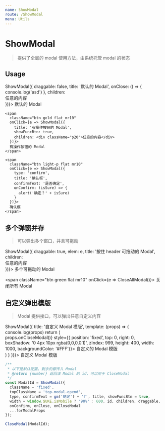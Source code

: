 ```yaml
---
name: ShowModal
route: /ShowModal
menu: Utils
---
```



# ShowModal

> 提供了全局的 modal 使用方法，由系统托管 modal 的状态

## Usage

<Playground>
  <div>
    <span
      className="btn theme flat mr10"
      onClick={e => ShowModal({
        draggable: false,
        title: '默认的 Modal',
        onClose: () => {
          console.log('asd')
        },
        children: <div className="p10">任意的内容</div>
      })}>
      默认的 Modal
    </span>

    <span
      className="btn gold flat mr10"
      onClick={e => ShowModal({
        title: '有操作按钮的 Modal',
        showFuncBtn: true,
        children: <div className="p20">任意的内容</div>
      })}>
      有操作按钮的 Modal
    </span>

    <span
      className="btn light-p flat mr10"
      onClick={e => ShowModal({
        type: 'confirm',
        title: '确认框',
        confirmText: '是否确定',
        onConfirm: (isSure) => {
          alert('确定？' + isSure)
        }
      })}>
      确认框
    </span>
  </div>
</Playground>

## 多个弹窗并存

> 可以弹出多个窗口，并且可拖动

<Playground>
  <span
    className="btn red flat mr10"
    onClick={e => ShowModal({
      draggable: true,
      elem: e,
      title: '按住 header 可拖动的 Modal',
      children: <div className="p15">任意的内容</div>
    })}>
    多个可拖动的 Modal
  </span>

  <span
    className="btn green flat mr10"
    onClick={e => CloseAllModal()}>
    关闭所有 Modal
  </span>
</Playground>

## 自定义弹出模版

> Modal 提供接口，可以弹出任意自定义内容

<Playground>
  <span
    className="btn wine flat mr10"
    onClick={e => ShowModal({
      title: '自定义 Modal 模版',
      template: (props) => {
        console.log(props)
        return (
          <div onClick={e => props.onCloseModal()} style={{
            position: 'fixed', top: 0, right: 0,
            boxShadow: '0 4px 10px rgba(0,0,0,0.1)',
            zIndex: 999,
            height: 400, width: 1000, backgroundColor: '#FFF'}}>
            自定义的 Modal 模版
          </div>
        )
      }
    })}>
    自定义 Modal 模版
  </span>
</Playground>

```js
/**
 * 以下是默认配置，剩余的都传入 Modal
 * @return {number} 返回该 Modal 的 id，可以用于 CloseModal
 */
const ModalId = ShowModal({
  className = 'fixed',
  topClassName = 'top-modal-opend',
  type, confirmText = gm('确定') + '?', title, showFuncBtn = true,
  width = window.$UKE.isMobile ? '90%' : 600, id, children, draggable,
  onConfirm, onClose, onCloseModal
  ...forModalProps
});

CloseModal(ModalId);
```